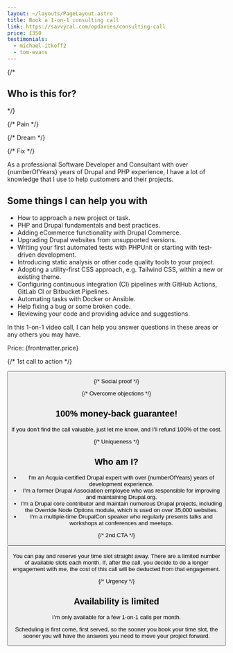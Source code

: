 ```yaml
---
layout: ~/layouts/PageLayout.astro
title: Book a 1-on-1 consulting call
link: https://savvycal.com/opdavies/consulting-call
price: £350
testimonials:
  - michael-itkoff2
  - tom-evans
---
```



{/*
## Who is this for?
*/}

{/* Pain */}

{/* Dream */}

{/* Fix */}

As a professional Software Developer and Consultant with over {numberOfYears} years of Drupal and PHP experience, I have a lot of knowledge that I use to help customers and their projects.

## Some things I can help you with

- How to approach a new project or task.
- PHP and Drupal fundamentals and best practices.
- Adding eCommerce functionality with Drupal Commerce.
- Upgrading Drupal websites from unsupported versions.
- Writing your first automated tests with PHPUnit or starting with test-driven development.
- Introducing static analysis or other code quality tools to your project.
- Adopting a utility-first CSS approach, e.g. Tailwind CSS, within a new or existing theme.
- Configuring continuous integration (CI) pipelines with GitHub Actions, GitLab CI or Bitbucket Pipelines.
- Automating tasks with Docker or Ansible.
- Help fixing a bug or some broken code.
- Reviewing your code and providing advice and suggestions.

In this 1-on-1 video call, I can help you answer questions in these areas or any others you may have.

Price: {frontmatter.price}

{/* 1st call to action */}

<Button href={frontmatter.link} text="Book your call now" />

{/* Social proof */}

<Testimonials names={frontmatter.testimonials} />

{/* Overcome objections */}

## 100% money-back guarantee!

If you don't find the call valuable, just let me know, and I'll refund 100% of the cost.

{/* Uniqueness */}

## Who am I?

- I'm an Acquia-certified Drupal expert with over {numberOfYears} years of development experience.
- I'm a former Drupal Association employee who was responsible for improving and maintaining Drupal.org.
- I'm a Drupal core contributor and maintain numerous Drupal projects, including the Override Node Options module, which is used on over 35,000 websites.
- I'm a multiple-time DrupalCon speaker who regularly presents talks and workshops at conferences and meetups.

{/* 2nd CTA */}

<Callout title="Ready to book your call?">
  <Button href={frontmatter.link} text={`Book now for ${frontmatter.price}`} />

  <p class="mb-0">You can pay and reserve your time slot straight away. There are a limited number of available slots each month. If, after the call, you decide to do a longer engagement with me, the cost of this call will be deducted from that engagement.</p>
</Callout>

{/* Urgency */}

## Availability is limited

I’m only available for a few 1-on-1 calls per month.

Scheduling is first come, first served, so the sooner you book your time slot, the sooner you will have the answers you need to move your project forward.
